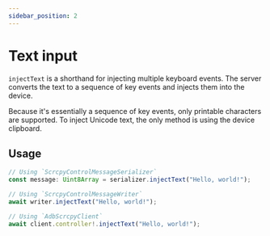 ---
sidebar_position: 2
---

# Text input

`injectText` is a shorthand for injecting multiple keyboard events. The server converts the text to a sequence of key events and injects them into the device.

Because it's essentially a sequence of key events, only printable characters are supported. To inject Unicode text, the only method is using the device clipboard.

## Usage

```ts transpile
// Using `ScrcpyControlMessageSerializer`
const message: Uint8Array = serializer.injectText("Hello, world!");

// Using `ScrcpyControlMessageWriter`
await writer.injectText("Hello, world!");

// Using `AdbScrcpyClient`
await client.controller!.injectText("Hello, world!");
```

